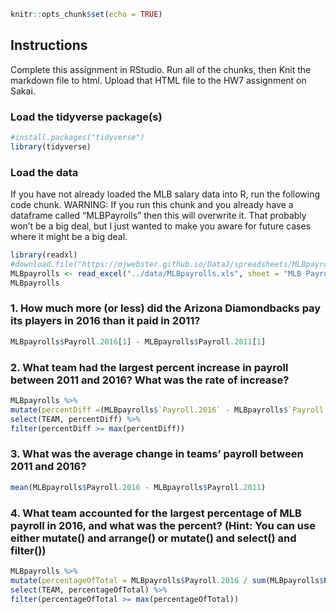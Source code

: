 ```r
knitr::opts_chunk$set(echo = TRUE)
```


## Instructions
Complete this assignment in RStudio. Run all of the chunks, then Knit the markdown file to html. Upload that HTML file to the HW7 assignment on Sakai.

### Load the tidyverse package(s)
```r
#install.packages("tidyverse")
library(tidyverse)
```


### Load the data
If you have not already loaded the MLB salary data into R, run the following code chunk. WARNING: If you run this chunk and you already have a dataframe called "MLBPayrolls" then this will overwrite it. That probably won't be a big deal, but I just wanted to make you aware for future cases where it might be a big deal.

```r
library(readxl)
#download.file("https://mjwebster.github.io/DataJ/spreadsheets/MLBpayrolls.xls", "MLBPayrolls.xls")
MLBpayrolls <- read_excel("../data/MLBpayrolls.xls", sheet = "MLB Payrolls", na = "n/a", .name_repair = "universal")
MLBpayrolls
```


### 1. How much more (or less) did the Arizona Diamondbacks pay its players in 2016 than it paid in 2011?
```r
MLBpayrolls$Payroll.2016[1] - MLBpayrolls$Payroll.2011[1]
```


### 2. What team had the largest percent increase in payroll between 2011 and 2016? What was the rate of increase?
```r
MLBpayrolls %>%
mutate(percentDiff =(MLBpayrolls$`Payroll.2016` - MLBpayrolls$`Payroll.2011`) / MLBpayrolls$`Payroll.2011`) %>%
select(TEAM, percentDiff) %>%
filter(percentDiff >= max(percentDiff))
```


### 3. What was the average change in teams' payroll between 2011 and 2016?
```r
mean(MLBpayrolls$Payroll.2016 - MLBpayrolls$Payroll.2011)
```

### 4. What team accounted for the largest percentage of MLB payroll in 2016, and what was the percent? (Hint: You can use either mutate() and arrange() or mutate() and select() and filter())
```r
MLBpayrolls %>%
mutate(percentageOfTotal = MLBpayrolls$Payroll.2016 / sum(MLBpayrolls$Payroll.2016)) %>%
select(TEAM, percentageOfTotal) %>%
filter(percentageOfTotal >= max(percentageOfTotal))
```

```r

```

